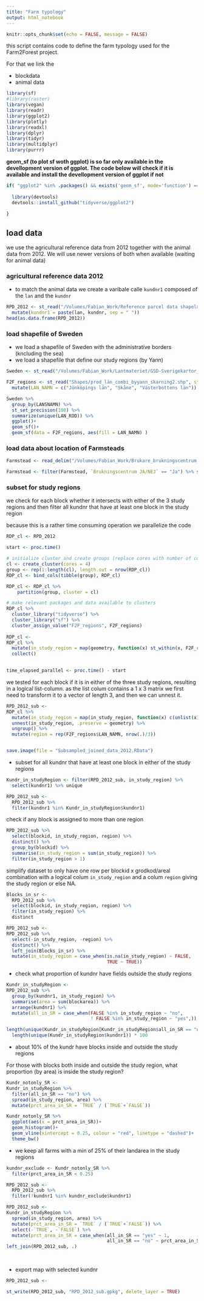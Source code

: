```yaml
---
title: "Farm typology"
output: html_notebook
---
```


```r
knitr::opts_chunk$set(echo = FALSE, message = FALSE)
```

this script contains code to define the farm typology used for the Farm2Forest project. 

For that we link the 

+ blockdata
+ animal data



```r
library(sf)
#library(raster)
library(vegan)
library(readr)
library(ggplot2)
library(plotly)
library(readxl)
library(dplyr)
library(tidyr)
library(multidplyr)
library(purrr)
```


**geom_sf (to plot sf woth ggplot) is so far only available in the devellopment version of ggplot. The code below will check if it is available and install the devellopment version of ggplot if not**

```r
if( "ggplot2" %in% .packages() && exists('geom_sf', mode='function') == FALSE) {
  
  library(devtools)
  devtools::install_github("tidyverse/ggplot2")
  
}

```


## load data

we use the agricultural reference data from 2012 together with the animal data from 2012.
We will use newer versions of both when available (waiting for animal data)

### agricultural reference data 2012 

+ to match the animal data we create a varibale calle `kundnr1` composed of the `lan` and the `kundnr`

```r
RPD_2012 <- st_read("/Volumes/Fabian_Work/Reference parcel data shapelayers/S_jbb2012.shp") %>% 
  mutate(kundnr1 = paste(lan, kundnr, sep = " "))
head(as.data.frame(RPD_2012))
```

### load shapefile of Sweden

+ we load a shapefile of Sweden with the administrative borders (kncluding the sea)
+ we load a shapefile that define our study regions (by Yann)

```r
Sweden <- st_read("/Volumes/Fabian_Work/Lantmateriet/GSD-Sverigekartor_vektor/1_milj/Sverige/Sweref_99_TM/shape/sve_1milj_Sweref_99_TM_shape/svk/riks/ak_riks.shp", stringsAsFactors = FALSE, options = "ENCODING=UTF-8")

F2F_regions <- st_read("Shapes/prod_län_combi_byyann_skarning2.shp", stringsAsFactors = FALSE, options = "ENCODING= UTF-8") %>% 
  mutate(LAN_NAMN = c("Jönköpings län", "Skåne", "Västerbottens län"))

Sweden %>% 
  group_by(LANSNAMN) %>% 
  st_set_precision(100) %>% 
  summarize(unique(LAN_KOD)) %>% 
  ggplot()+
  geom_sf()+
  geom_sf(data = F2F_regions, aes(fill = LAN_NAMN) )
```


### load data about location of Farmsteads 
```r
Farmstead <- read_delim("/Volumes/Fabian_Work/Brukare_brukningscentrum_ansi.txt", delim = "\t", locale = locale(encoding = "latin1"))

Farmstead <- filter(Farmstead, `Brukningscentrum JA/NEJ` == "Ja") %>% select(Kundnr, `Block Id`, `Brukningscentrum JA/NEJ`)
```



### subset for study regions

we check for each block whether it intersects with either of the 3 study regions and then filter all kundnr that have at least one block in the study region

because this is a rather time consuming operation we parallelize the code

```r
RDP_cl <- RPD_2012

start <- proc.time()

# initialize cluster and create groups (replace cores with number of cores you want to use)
cl <- create_cluster(cores = 4)
group <- rep(1:length(cl), length.out = nrow(RDP_cl))
RDP_cl <- bind_cols(tibble(group), RDP_cl)

RDP_cl <- RDP_cl %>%
    partition(group, cluster = cl)

# make relevant packages and data available to clusters
RDP_cl %>% 
  cluster_library("tidyverse") %>%
  cluster_library("sf") %>% 
  cluster_assign_value("F2F_regions", F2F_regions) 
    
RDP_cl <- 
RDP_cl %>%
  mutate(in_study_region = map(geometry, function(x) st_within(x, F2F_regions$geometry, sparse = F))) %>% 
  collect()  
  

time_elapsed_parallel <- proc.time() - start 


```

we tested for each block if it is in either of the three study regions, resulting in a logical list-column. as the list colum contains a 1 x 3 matrix we first need to transform it to a vector of length 3, and then we can unnest it.

```r
RPD_2012_sub <- 
RDP_cl %>% 
  mutate(in_study_region = map(in_study_region, function(x) c(unlist(x)))) %>% 
  unnest(in_study_region, .preserve = geometry) %>% 
  ungroup() %>% 
  mutate(region = rep(F2F_regions$LAN_NAMN, nrow(.)/3)) 


save.image(file = "Subsampled_joined_data_2012.RData")


```


+ subset for all kundnr that have at least one block in either of the study regions

```r
Kundr_in_studyRegion <- filter(RPD_2012_sub, in_study_region) %>% 
  select(kundnr1) %>% unique

RPD_2012_sub <- 
  RPD_2012_sub %>%
  filter(kundnr1 %in% Kundr_in_studyRegion$kundnr1)
```

check if any block is assigned to more than one region

```r

RPD_2012_sub %>% 
  select(blockid, in_study_region, region) %>% 
  distinct() %>% 
  group_by(blockid) %>% 
  summarise(in_study_region = sum(in_study_region)) %>% 
  filter(in_study_region > 1) 

```

simplify dataset to only have one row per blockid x grodkod/areal combination with a logical colum `in_study_region` and a colum `region` giving the study region or else NA. 

```r
Blocks_in_sr <- 
  RPD_2012_sub %>% 
  select(blockid, in_study_region, region) %>% 
  filter(in_study_region) %>% 
  distinct

RPD_2012_sub <- 
RPD_2012_sub %>% 
  select(-in_study_region, -region) %>% 
  distinct() %>% 
  left_join(Blocks_in_sr) %>% 
  mutate(in_study_region = case_when(is.na(in_study_region) ~ FALSE,
                                     TRUE ~ TRUE))

```



+ check what proportion of kundnr have fields outside the study regions
```r

Kundr_in_studyRegion <- 
RPD_2012_sub %>% 
  group_by(kundnr1, in_study_region) %>% 
  summarise(area = sum(blockarea)) %>% 
  arrange(kundnr1) %>% 
  mutate(all_in_SR = case_when(FALSE %in% in_study_region ~ "no",
                               ! FALSE %in% in_study_region ~ "yes",)) 

length(unique(Kundr_in_studyRegion[Kundr_in_studyRegion$all_in_SR == "no", ]$kundnr1)) /
  length(unique(Kundr_in_studyRegion$kundnr1)) * 100
```

+ about 10% of the kundr have blocks inside and outside the study regions

For those with blocks both inside and outside the study region, what proportion (by area) is inside the study region?

```r
Kundr_notonly_SR <- 
Kundr_in_studyRegion %>% 
  filter(all_in_SR == "no") %>% 
  spread(in_study_region, area) %>% 
  mutate(prct_area_in_SR = `TRUE` / (`TRUE`+`FALSE`)) 

Kundr_notonly_SR %>% 
  ggplot(aes(x = prct_area_in_SR))+
  geom_histogram()+
  geom_vline(xintercept = 0.25, colour = "red", linetype = "dashed")+
  theme_bw()


```

+ we keep all farms with a min of 25% of their landarea in the study regions

```r

kundnr_exclude <- Kundr_notonly_SR %>% 
  filter(prct_area_in_SR < 0.25)

RPD_2012_sub <- 
  RPD_2012_sub %>% 
  filter(!kundnr1 %in% kundnr_exclude$kundnr1) 

RPD_2012_sub <- 
Kundr_in_studyRegion %>% 
  spread(in_study_region, area) %>% 
  mutate(prct_area_in_SR = `TRUE` / (`TRUE`+`FALSE`)) %>% 
  select(-`TRUE`, -`FALSE`) %>% 
  mutate(prct_area_in_SR = case_when(all_in_SR == "yes" ~ 1,
                                     all_in_SR == "no" ~ prct_area_in_SR)) %>% 
left_join(RPD_2012_sub, .)
  
  

```

+ export map with selected kundnr

```r
RPD_2012_sub <- 

st_write(RPD_2012_sub, "RPD_2012_sub.gpkg", delete_layer = TRUE)
```

